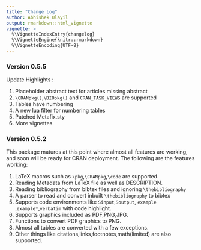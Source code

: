 ```yaml
---
title: "Change Log"
author: Abhishek Ulayil
output: rmarkdown::html_vignette 
vignette: >
  %\VignetteIndexEntry{changelog}
  %\VignetteEngine{knitr::rmarkdown}
  %\VignetteEncoding{UTF-8}
---
```

### Version 0.5.5 
Update Highlights :

1. Placeholder abstract text for articles missing abstract
2. `\CRANpkg()`,`\BIOpkg()` and `CRAN_TASK_VIEWS` are supported
3. Tables have numbering
4. A new lua filter for numbering tables
5. Patched Metafix.sty
6. More vignettes

### Version 0.5.2 
This package matures at this point where almost all features are working, and soon will be ready for CRAN deployment.
The following are the features working:

1. LaTeX macros such as `\pkg`,`\CRANpkg`,`\code` are supported.
2. Reading Metadata from LaTeX file as well as DESCRIPTION.
3. Reading bibliography from bibtex files and ignoring `\thebibliography`
4. A parser to read and convert inbuilt `\thebibliography` to bibtex
5. Supports code environments like `Sinput`,`Soutput`, `example` ,`example*`,`verbatim` with code highlight.
6. Supports graphics included as PDF,PNG,JPG.
7. Functions to convert PDF graphics to PNG.
8. Almost all tables are converted with a few exceptions.
9. Other things like citations,links,footnotes,math(limited) are also supported.
